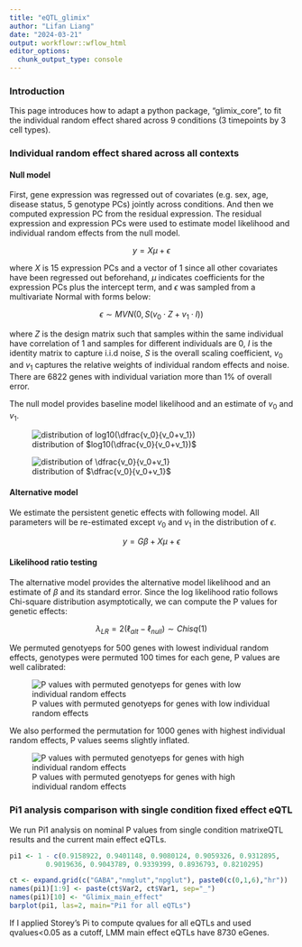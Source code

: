 ```yaml
---
title: "eQTL_glimix"
author: "Lifan Liang"
date: "2024-03-21"
output: workflowr::wflow_html
editor_options:
  chunk_output_type: console
---
```


### Introduction

This page introduces how to adapt a python package, "glimix_core", to fit the individual random effect shared across 9 conditions (3 timepoints by 3 cell types).

### Individual random effect shared across all contexts

#### Null model

First, gene expression was regressed out of covariates (e.g. sex, age, disease status, 5 genotype PCs) jointly across conditions. And then we computed expression PC from the residual expression. The residual expression and  expression PCs were used to estimate model likelihood and individual random effects from the null model.

$$
y = X\mu + \epsilon 
$$

where $X$ is 15 expression PCs and a vector of 1 since all other covariates have been regressed out beforehand, $\mu$ indicates coefficients for the expression PCs plus the intercept term, and $\epsilon$ was sampled from a multivariate Normal with forms below:

$$
\epsilon \sim MVN(0, S(v_0 \cdot Z + v_1 \cdot I))
$$

where $Z$ is the design matrix such that samples within the same individual have correlation of 1 and samples for different individuals are 0, $I$ is the identity matrix to capture i.i.d noise, $S$ is the overall scaling coefficient, $v_0$ and $v_1$ captures the relative weights of individual random effects and noise. There are 6822 genes with individual variation more than 1% of overall error.

The null model provides baseline model likelihood and an estimate of $v_0$ and $v_1$.

![distribution of $log10(\dfrac{v_0}{v_0+v_1})$](assets/log_glimix_random_effect.png)

![distribution of $\dfrac{v_0}{v_0+v_1}$](assets/glimix_random_effect.png)

#### Alternative model

We estimate the persistent genetic effects with following model. All parameters will be re-estimated except $v_0$ and $v_1$ in the distribution of $\epsilon$.

$$
y = G\beta + X\mu+ \epsilon
$$

#### Likelihood ratio testing

The alternative model provides the alternative model likelihood and an estimate of $\beta$ and its standard error. Since the log likelihood ratio follows Chi-square distribution asymptotically, we can compute the P values for genetic effects:

$$
\lambda_{LR} = 2(\ell_{alt} - \ell_{null}) \sim Chisq(1)
$$

We permuted genotyeps for 500 genes with lowest individual random effects, genotypes were permuted 100 times for each gene, P values are well calibrated:

![P values with permuted genotyeps for genes with low individual random effects](assets/P_calibration_low_randeff.png)

We also performed the permutation for 1000 genes with highest individual random effects, P values seems slightly inflated.

![P values with permuted genotyeps for genes with high individual random effects](assets/P_calibration_high_randeff.png)


### Pi1 analysis comparison with single condition fixed effect eQTL

We run Pi1 analysis on nominal P values from single condition matrixeQTL results and the current main effect eQTLs. 

```r
pi1 <- 1 - c(0.9158922, 0.9401148, 0.9080124, 0.9059326, 0.9312895, 
         0.9019636, 0.9043789, 0.9339399, 0.8936793, 0.8210295)

ct <- expand.grid(c("GABA","nmglut","npglut"), paste0(c(0,1,6),"hr"))
names(pi1)[1:9] <- paste(ct$Var2, ct$Var1, sep="_")
names(pi1)[10] <- "Glimix_main_effect"
barplot(pi1, las=2, main="Pi1 for all eQTLs")
```

If I applied Storey's Pi to compute qvalues for all eQTLs and used qvalues<0.05 as a cutoff, LMM main effect eQTLs have 8730 eGenes.




